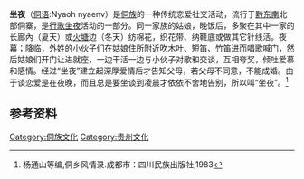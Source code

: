'''坐夜'''（[[侗语|侗语]]:Nyaoh nyaenv）是[[侗族|侗族]]的一种传统恋爱社交活动，流行于[[贵州|黔东南]]北部侗寨，是[[行歌坐月_(侗族)|行歌坐夜]]活动的一部分。同一家族的姑娘，晚饭后，多聚在其中一家的长廊內（夏天）或[[火塘|火塘]]边（冬天）纺棉花，织花带、纳鞋底或做其它针线活。夜幕；降临，外姓的小伙子们在姑娘住所附近吹[[木叶|木叶]]、[[短笛|短笛]]、[[竹笛|竹笛]]进而唱歌喊门，然后姑娘们开门让进就座，一边干活一边与小伙子对歌和交谈，互相夸奖，倾吐爱慕和感情。经过“坐夜”建立起深厚爱情后才告知父母，若父母不同意，不能成婚。由于谈恋爱是在夜晚，而且总是要坐谈到凌晨才依依不舍地告别，所以叫“坐夜”。<ref>杨通山等编,侗乡风情录.成都市：四川民族出版社,1983</ref>

==参考资料==
{{reflist}}

[[Category:侗族文化|Category:侗族文化]]
[[Category:贵州文化|Category:贵州文化]]